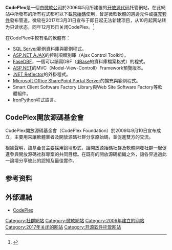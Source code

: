 {{Refimprove|time=2017-05-07T15:50:35+00:00}}
{{noteTA|G1=IT}}
{{Infobox website
| name           = CodePlex
| screenshot     = Codeplex_screenshot.png
| caption        = CodePlex網站（2008年10月）
| url            = {{url|//codeplex.com}}
| commercial     = 否
| type           = {{tsl|en|Forge (software)|Forge}}
| registration   = 可选
| language       = 英语
| owner          = [[微软|微软]]
| alexa          = {{IncreaseNegative}} 2,742（{{as of|2015|10|7|alt=2015年10月}}）<ref name="alexa">{{cite web |url= http://www.alexa.com/siteinfo/codeplex.com |title= Codeplex.com Site Info |publisher= [[Alexa_Internet|Alexa Internet]] |accessdate= 2014-04-01 |archive-date= 2013-07-17 |archive-url= https://web.archive.org/web/20130717134141/http://www.alexa.com/siteinfo/codeplex.com |dead-url= no }}</ref><!--Updated monthly by OKBot.-->
| launch_date    = {{start date and age|2006|5}}
| current_status = 下线
}}
'''CodePlex'''是一個由[[微軟公司|微軟公司]]於2006年5月所建置的[[开放源代码|开放源代码]]托管網站，在此網站中所發布的所有程式都可以下載[[原始碼|原始碼]]使用，曾是微軟軟體的週邊元件或[[擴充套件|擴充套件]]發布管道。微软在2017年3月31日宣布于即日起无法新建项目，从10月起网站转为只读状态，同年12月15日关闭CodePlex。<ref>{{Cite web |url = https://blogs.msdn.microsoft.com/bharry/2017/03/31/shutting-down-codeplex/ |title = Shutting down CodePlex |author = Brian Harry |date = 2017-03-31 |publisher = 微软 |language = en |accessdate = 2017-04-04 |archive-date = 2017-04-04 |archive-url = https://web.archive.org/web/20170404171217/https://blogs.msdn.microsoft.com/bharry/2017/03/31/shutting-down-codeplex/ |dead-url = no }}</ref> 

在CodePlex中較有名的軟體有：

* [[SQL_Server|SQL Server]]範例資料庫與範例程式。
* [[ASP.NET_AJAX|ASP.NET AJAX]]的控制項類別庫（Ajax Control Toolkit）。
* [[FaseDBF|FaseDBF]]，一個可以讀寫DBF（[[dBase|dBase]]的資料庫檔案格式）的程式。
* [[ASP.NET|ASP.NET]]的MVC（Model-View-Controll）Framework預覽版本。
* [[Lutz_Roeder's_.NET_Reflector|.NET Reflector]]的外掛程式。
* [[Microsoft_Office_SharePoint_Portal_Server|Microsoft Office SharePoint Portal Server]]的擴充與範例程式。
* Smart Client Software Factory Library與Web Site Software Factory等軟體組件。
* [[IronPython|IronPython]]程式語言。

== CodePlex開放源碼基金會 ==

CodePlex開放源碼基金會（CodePlex Foundation）於2009年9月10日宣布成立，主要用來讓軟體業者及開放源碼社群分享原始碼，並促進雙方的交流。

根據聲明，該基金會主要採用論壇形式，讓開放源始碼社群及軟體開發社群一起促進參與開放源碼社群專案的共同目標。在既有的開放源碼組織之外，讓各界透過此一論壇分享彼此的認知及最佳實作。

==参考资料==
{{reflist}}

== 外部連結 ==
* [http://www.codeplex.com CodePlex]{{Wayback|url=http://www.codeplex.com/ |date=20110115060708 }}

{{Microsoft}}
{{Bug tracking systems}}
[[Category:社群網站|Category:社群網站]]
[[Category:微軟網站|Category:微軟網站]]
[[Category:2006年建立的网站|Category:2006年建立的网站]]
[[Category:2017年关闭的网站|Category:2017年关闭的网站]]
[[Category:开源软件托管网站|Category:开源软件托管网站]]